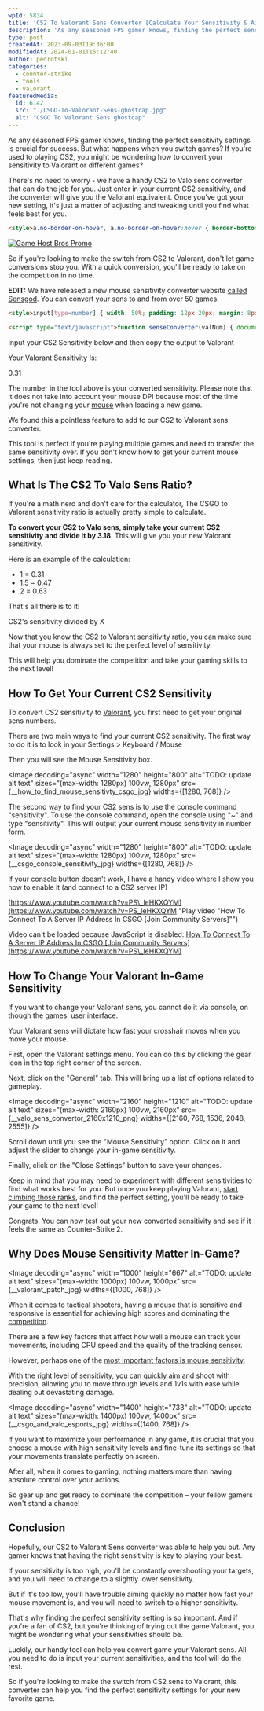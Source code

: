 ```yaml
---
wpId: 5834
title: 'CS2 To Valorant Sens Converter [Calculate Your Sensitivity & Aim]'
description: 'As any seasoned FPS gamer knows, finding the perfect sensitivity ...'
type: post
createdAt: 2023-09-03T19:36:00
modifiedAt: 2024-01-01T15:12:40
author: pedrotski
categories:
  - counter-strike
  - tools
  - valorant
featuredMedia:
  id: 6142
  src: "./CSGO-To-Valorant-Sens-ghostcap.jpg"
  alt: "CSGO To Valorant Sens ghostcap"
---
```





As any seasoned FPS gamer knows, finding the perfect sensitivity settings is crucial for success. But what happens when you switch games? If you're used to playing CS2, you might be wondering how to convert your sensitivity to Valorant or different games?

There's no need to worry - we have a handy CS2 to Valo sens converter that can do the job for you. Just enter in your current CS2 sensitivity, and the converter will give you the Valorant equivalent. Once you've got your new setting, it's just a matter of adjusting and tweaking until you find what feels best for you.

```html
<style>a.no-border-on-hover, a.no-border-on-hover:hover { border-bottom: none !important; text-decoration: none !important; } </style>
```
 [![Game Host Bros Promo](@assets/images/posts/cs2-to-valorant-sens/gamehostbrospromoround.png)](https://www.gamehostbros.com/)

So if you're looking to make the switch from CS2 to Valorant, don't let game conversions stop you. With a quick conversion, you'll be ready to take on the competition in no time.

**EDIT:** We have released a new mouse sensitivity converter website [called Sensgod](https://sensgod.com/). You can convert your sens to and from over 50 games.

```html
<style>input[type=number] { width: 50%; padding: 12px 20px; margin: 8px 0; border-radius: 25px; } .cardvalo { width: 100%; min-width: 100%; background: #F64350; padding: 1em; justify-content: center; align-items: center; text-align: center; display: inline-block; color: #fff; /* Corrected color value */ box-shadow: 0 3px 10px rgb(0 0 0 / 0.2); } .valoout { font-size: 2em; font-weight: 900; margin: 0; padding: 0; } </style>
```
 
```html
<script type="text/javascript">function senseConverter(valNum) { document.getElementById("valo_sense").innerHTML = (valNum / 3.18).toFixed(2); }</script>
```

Input your CS2 Sensitivity below and then copy the output to Valorant

Your Valorant Sensitivity Is:

0.31

The number in the tool above is your converted sensitivity. Please note that it does not take into account your mouse DPI because most of the time you're not changing your [mouse](https://www.ghostcap.com/game-stutters-when-moving-mouse/) when loading a new game.

We found this a pointless feature to add to our CS2 to Valorant sens converter.

This tool is perfect if you're playing multiple games and need to transfer the same sensitivity over. If you don't know how to get your current mouse settings, then just keep reading.

## What Is The CS2 To Valo Sens Ratio?

If you're a math nerd and don't care for the calculator, The CSGO to Valorant sensitivity ratio is actually pretty simple to calculate.

**To convert your CS2 to Valo sens, simply take your current CS2 sensitivity and divide it by 3.18**. This will give you your new Valorant sensitivity.

Here is an example of the calculation:

*   1 = 0.31
*   1.5 = 0.47
*   2 = 0.63

That's all there is to it!

CS2's sensitivity divided by X

Now that you know the CS2 to Valorant sensitivity ratio, you can make sure that your mouse is always set to the perfect level of sensitivity.

This will help you dominate the competition and take your gaming skills to the next level!

## How To Get Your Current CS2 Sensitivity

To convert CS2 sensitivity to [Valorant](https://playvalorant.com/), you first need to get your original sens numbers.

There are two main ways to find your current CS2 sensitivity. The first way to do it is to look in your Settings > Keyboard / Mouse

Then you will see the Mouse Sensitivity box.

<Image decoding="async" width="1280" height="800" alt="TODO: update alt text" sizes="(max-width: 1280px) 100vw, 1280px" src={__how_to_find_mouse_sensitivty_csgo_jpg} widths={[1280, 768]} />

The second way to find your CS2 sens is to use the console command "sensitivity". To use the console command, open the console using "~" and type "sensitivity". This will output your current mouse sensitivity in number form.

<Image decoding="async" width="1280" height="800" alt="TODO: update alt text" sizes="(max-width: 1280px) 100vw, 1280px" src={__csgo_console_sensitivity_jpg} widths={[1280, 768]} />

If your console button doesn't work, I have a handy video where I show you how to enable it (and connect to a CS2 server IP)

[https://www.youtube.com/watch?v=PS\_leHKXQYM](https://www.youtube.com/watch?v=PS_leHKXQYM "Play video \"How To Connect To A Server IP Address In CSGO [Join Community Servers]\"")

Video can't be loaded because JavaScript is disabled: [How To Connect To A Server IP Address In CSGO \[Join Community Servers\] (https://www.youtube.com/watch?v=PS\_leHKXQYM)](https://www.youtube.com/watch?v=PS_leHKXQYM "How To Connect To A Server IP Address In CSGO [Join Community Servers]")

## How To Change Your Valorant In-Game Sensitivity

If you want to change your Valorant sens, you cannot do it via console, on though the games' user interface.

Your Valorant sens will dictate how fast your crosshair moves when you move your mouse.

First, open the Valorant settings menu. You can do this by clicking the gear icon in the top right corner of the screen.

Next, click on the "General" tab. This will bring up a list of options related to gameplay.

<Image decoding="async" width="2160" height="1210" alt="TODO: update alt text" sizes="(max-width: 2160px) 100vw, 2160px" src={__valo_sens_convertor_2160x1210_png} widths={[2160, 768, 1536, 2048, 2555]} />

Scroll down until you see the "Mouse Sensitivity" option. Click on it and adjust the slider to change your in-game sensitivity.

Finally, click on the "Close Settings" button to save your changes.

Keep in mind that you may need to experiment with different sensitivities to find what works best for you. But once you keep playing Valorant, [start climbing those ranks](https://www.ghostcap.com/valorant-ranks/), and find the perfect setting, you'll be ready to take your game to the next level!

Congrats. You can now test out your new converted sensitivity and see if it feels the same as Counter-Strike 2.

## Why Does Mouse Sensitivity Matter In-Game?

<Image decoding="async" width="1000" height="667" alt="TODO: update alt text" sizes="(max-width: 1000px) 100vw, 1000px" src={__valorant_patch_jpg} widths={[1000, 768]} />

When it comes to tactical shooters, having a mouse that is sensitive and responsive is essential for achieving high scores and dominating the [competition](https://www.ghostcap.com/cs-go-competitive-servers/).

There are a few key factors that affect how well a mouse can track your movements, including CPU speed and the quality of the tracking sensor.

However, perhaps one of the [most important factors is mouse sensitivity](https://arxiv.org/pdf/2203.12050.pdf).

With the right level of sensitivity, you can quickly aim and shoot with precision, allowing you to move through levels and 1v1s with ease while dealing out devastating damage.

<Image decoding="async" width="1400" height="733" alt="TODO: update alt text" sizes="(max-width: 1400px) 100vw, 1400px" src={__csgo_and_valo_esports_jpg} widths={[1400, 768]} />

If you want to maximize your performance in any game, it is crucial that you choose a mouse with high sensitivity levels and fine-tune its settings so that your movements translate perfectly on screen.

After all, when it comes to gaming, nothing matters more than having absolute control over your actions.

So gear up and get ready to dominate the competition – your fellow gamers won't stand a chance!

## Conclusion

Hopefully, our CS2 to Valorant Sens converter was able to help you out. Any gamer knows that having the right sensitivity is key to playing your best.

If your sensitivity is too high, you'll be constantly overshooting your targets, and you will need to change to a slightly lower sensitivity.

But if it's too low, you'll have trouble aiming quickly no matter how fast your mouse movement is, and you will need to switch to a higher sensitivity.

That's why finding the perfect sensitivity setting is so important. And if you're a fan of CS2, but you're thinking of trying out the game Valorant, you might be wondering what your sensitivities should be.

Luckily, our handy tool can help you convert game your Valorant sens. All you need to do is input your current sensitivities, and the tool will do the rest.

So if you're looking to make the switch from CS2 sens to Valorant, this converter can help you find the perfect sensitivity settings for your new favorite game.